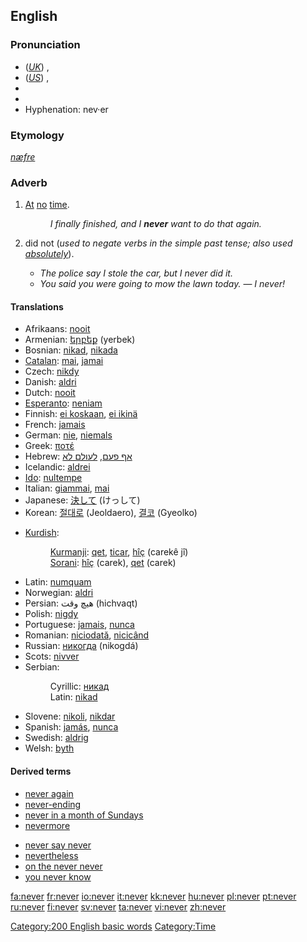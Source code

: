 ==English==

{{rank|first|down|good|99|never|shall|most|where}}

===Pronunciation===
*(''[[Received Pronunciation|UK]]'') {{IPA|/ˈnɛvə/}}, {{SAMPA|/"nEv@/}}
*(''[[General American|US]]'') {{IPA|/ˈnɛvɚ/}}, {{SAMPA|/"nEv@`/}}
*{{audio|en-us-never.ogg|Audio (US)}}
*{{rhymes|ɛvə(r)}}
*Hyphenation: nev&middot;er

===Etymology===
{{OE.}} ''[[næfre]]''

===Adverb===
{{en-adv|-}}

#[[at|At]] [[no]] [[time]].
#:''I finally finished, and I '''never''' want to do that again.''
#{{non-standard}} did not (''used to negate verbs in the simple past tense; also used [[absolutely]]'').
#*''The police say I stole the car, but I never did it.''
#*''You said you were going to mow the lawn today.'' &mdash; ''I never!''<!--example of "never" used absolutely in this sense-->

====Translations====
{{trans-top|at no time}}
*Afrikaans: [[nooit]]
*Armenian: [[երբեք]] (yerbek)
*Bosnian: [[nikad#Bosnian|nikad]], [[nikada]]
*[[Catalan]]: [[mai]], [[jamai]]
*Czech: [[nikdy]]
*Danish: [[aldri]]
*Dutch: [[nooit]]
*[[Esperanto]]: [[neniam]]
*Finnish: [[ei koskaan]], [[ei ikinä]]
*French: [[jamais]]
*German: [[nie]], [[niemals]]
*Greek: [[ποτέ]]
*Hebrew: [[אף פעם]], [[לעולם לא]]
*Icelandic: [[aldrei]]
*[[Ido]]: [[nultempe]]
*Italian: [[giammai]], [[mai#Italian|mai]]
*Japanese: [[決して]] (けっして)
*Korean: [[절대로]] (Jeoldaero), [[결코]] (Gyeolko)
{{trans-mid}}
*[[Kurdish]]:
*:[[Kurmanji]]: [[qet]], [[ticar]], [[hîç]] (carekê jî)
*:[[Sorani]]: [[hîç]] (carek), [[qet]] (carek)
*Latin: [[numquam]]
*Norwegian: [[aldri]]
*Persian: هیچ وقت (hichvaqt)
*Polish: [[nigdy]]
*Portuguese: [[jamais]], [[nunca]]
*Romanian: [[niciodată]], [[nicicând]]
*Russian: [[никогда]] (nikogdá)
*Scots: [[nivver]]
*Serbian:
*:Cyrillic: [[никад#Serbian|никад]]
*:Latin: [[nikad#Serbian|nikad]]
*Slovene: [[nikoli]], [[nikdar]]
*Spanish: [[jamás]], [[nunca]]
*Swedish: [[aldrig]]
*Welsh: [[byth]]
{{trans-bottom}}

{{trans-top|non-standard: did not}}
{{trans-mid}}
{{trans-bottom}}

====Derived terms====
{{rel-top|terms derived from ''never''}}
*[[never again]]
*[[never-ending]]
*[[never in a month of Sundays]]
*[[nevermore]]
{{rel-mid}}
*[[never say never]]
*[[nevertheless]]
*[[on the never never]]
*[[you never know]]
{{rel-bottom}}

[[Category:200 English basic words]]
[[Category:Time]]

[[fa:never]]
[[fr:never]]
[[io:never]]
[[it:never]]
[[kk:never]]
[[hu:never]]
[[pl:never]]
[[pt:never]]
[[ru:never]]
[[fi:never]]
[[sv:never]]
[[ta:never]]
[[vi:never]]
[[zh:never]]